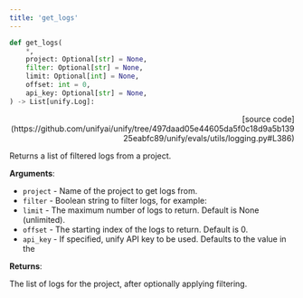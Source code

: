 ```yaml
---
title: 'get_logs'
---
```


```python
def get_logs(
    *,
    project: Optional[str] = None,
    filter: Optional[str] = None,
    limit: Optional[int] = None,
    offset: int = 0,
    api_key: Optional[str] = None,
) -> List[unify.Log]:
```

<p align="right">[source code](https://github.com/unifyai/unify/tree/497daad05e44605da5f0c18d9a5b13925eabfc89/unify/evals/utils/logging.py#L386)</p>

Returns a list of filtered logs from a project.

**Arguments**:

- `project` - Name of the project to get logs from.
- `filter` - Boolean string to filter logs, for example:
- `limit` - The maximum number of logs to return. Default is None (unlimited).
- `offset` - The starting index of the logs to return. Default is 0.
- `api_key` - If specified, unify API key to be used. Defaults to the value in the



**Returns**:

The list of logs for the project, after optionally applying filtering.